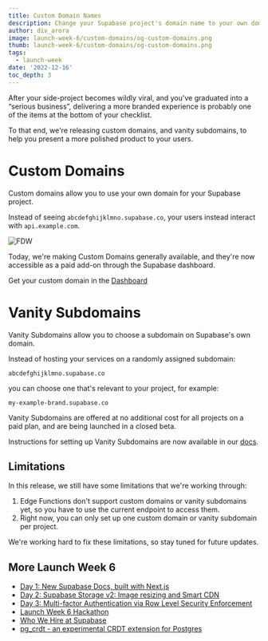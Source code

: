 ```yaml
---
title: Custom Domain Names
description: Change your Supabase project's domain name to your own domain.
author: div_arora
image: launch-week-6/custom-domains/og-custom-domains.png
thumb: launch-week-6/custom-domains/og-custom-domains.png
tags:
  - launch-week
date: '2022-12-16'
toc_depth: 3
---
```


After your side-project becomes wildly viral, and you've graduated into a “serious business”, delivering a more branded experience is probably one of the items at the bottom of your checklist.

To that end, we're releasing custom domains, and vanity subdomains, to help you present a more polished product to your users.

# Custom Domains

Custom domains allow you to use your own domain for your Supabase project.

Instead of seeing `abcdefghijklmno.supabase.co`, your users instead interact with `api.example.com`.

![FDW](/images/blog/launch-week-6/custom-domains/custom-subdomain.png)

Today, we're making Custom Domains generally available, and they're now accessible as a paid add-on through the Supabase dashboard.

Get your custom domain in the [Dashboard](https://app.supabase.com/project/_/settings/general)

# Vanity Subdomains

Vanity Subdomains allow you to choose a subdomain on Supabase's own domain.

Instead of hosting your services on a randomly assigned subdomain:

`abcdefghijklmno.supabase.co`

you can choose one that's relevant to your project, for example:

`my-example-brand.supabase.co`

Vanity Subdomains are offered at no additional cost for all projects on a paid plan, and are being launched in a closed beta.

Instructions for setting up Vanity Subdomains are now available in our [docs](https://supabase.com/docs/guides/platform/custom-domains#vanity-subdomains).

## Limitations

In this release, we still have some limitations that we're working through:

1. Edge Functions don't support custom domains or vanity subdomains yet, so you have to use the current endpoint to access them.
2. Right now, you can only set up one custom domain or vanity subdomain per project.

We're working hard to fix these limitations, so stay tuned for future updates.

## More Launch Week 6

- [Day 1: New Supabase Docs, built with Next.js](https://supabase.com/blog/new-supabase-docs-built-with-nextjs)
- [Day 2: Supabase Storage v2: Image resizing and Smart CDN](https://supabase.com/blog/storage-image-resizing-smart-cdn)
- [Day 3: Multi-factor Authentication via Row Level Security Enforcement](https://supabase.com/blog/mfa-auth-via-rls)
- [Launch Week 6 Hackathon](https://supabase.com/blog/launch-week-6-hackathon)
- [Who We Hire at Supabase](https://supabase.com/blog/who-we-hire)
- [pg_crdt - an experimental CRDT extension for Postgres](https://supabase.com/blog/postgres-crdt)
